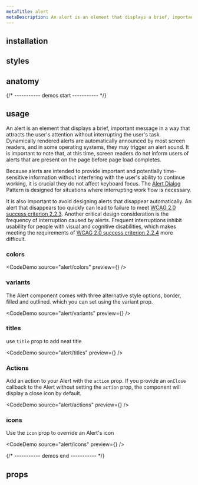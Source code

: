 ```yaml
---
metaTitle: alert
metaDescription: An alert is an element that displays a brief, important message in a way that attracts the user's attention without interrupting the user's task.
---
```


<DocHeader
  title="alert"
  description="An alert is an element that displays a brief, important message in a way that attracts the user's attention without interrupting the user's task."
/>

<DocHeaderLinks component="alert" />

<Separator />

## installation

<Installation package="@webbo-ui/alert" />

## styles

<StylePaths component="alert" />

## anatomy

<Anatomy component="alert" />

{/* ----------- demos start ----------- */}

## usage

An alert is an element that displays a brief, important message in a way that attracts the user's attention without interrupting the user's task. Dynamically rendered alerts are automatically announced by most screen readers, and in some operating systems, they may trigger an alert sound. It is important to note that, at this time, screen readers do not inform users of alerts that are present on the page before page load completes.

Because alerts are intended to provide important and potentially time-sensitive information without interfering with the user's ability to continue working, it is crucial they do not affect keyboard focus. The [Alert Dialog](/docs/components/alert-dialog) Pattern is designed for situations where interrupting work flow is necessary.

It is also important to avoid designing alerts that disappear automatically. An alert that disappears too quickly can lead to failure to meet [WCAG 2.0 success criterion 2.2.3](https://www.w3.org/TR/UNDERSTANDING-WCAG20/time-limits-no-exceptions.html). Another critical design consideration is the frequency of interruption caused by alerts. Frequent interruptions inhibit usability for people with visual and cognitive disabilities, which makes meeting the requirements of [WCAG 2.0 success criterion 2.2.4](https://www.w3.org/TR/UNDERSTANDING-WCAG20/time-limits-postponed.html) more difficult.

### colors

<CodeDemo source="alert/colors" preview={<AlertColors />} />

### variants

The Alert component comes with three alternative style options, border, filled and outlined. which you can set using the variant prop.

<CodeDemo source="alert/variants" preview={<AlertVariants />} />

### titles

use `title` prop to add neat title

<CodeDemo source="alert/titles" preview={<AlertTitles />} />

### Actions

Add an action to your Alert with the `action` prop.
If you provide an `onClose` callback to the Alert without setting the `action` prop, the component will display a close icon by default.

<CodeDemo source="alert/actions" preview={<AlertActions />} />

### icons

Use the `icon` prop to override an Alert's icon

<CodeDemo source="alert/icons" preview={<AlertIcons />} />

{/* ----------- demos end ----------- */}

## props

<Props component="alert" />
